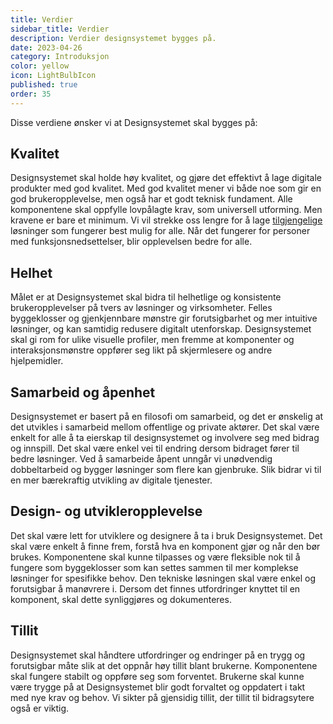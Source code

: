 ```yaml
---
title: Verdier
sidebar_title: Verdier
description: Verdier designsystemet bygges på.
date: 2023-04-26
category: Introduksjon
color: yellow
icon: LightBulbIcon
published: true
order: 35
---
```


Disse verdiene ønsker vi at Designsystemet skal bygges på:

## Kvalitet
Designsystemet skal holde høy kvalitet, og gjøre det effektivt å lage digitale produkter med god kvalitet. Med god kvalitet mener vi både noe som gir en god brukeropplevelse, men også har et godt teknisk fundament. Alle komponentene skal oppfylle lovpålagte krav, som universell utforming. Men kravene er bare et minimum. Vi vil strekke oss lengre for å lage [tilgjengelige](/no/fundamentals/introduction/accessibility) løsninger som fungerer best mulig for alle. Når det fungerer for personer med funksjonsnedsettelser, blir opplevelsen bedre for alle. 

## Helhet
Målet er at Designsystemet skal bidra til helhetlige og konsistente brukeropplevelser på tvers av løsninger og virksomheter. Felles byggeklosser og gjenkjennbare mønstre gir forutsigbarhet og mer intuitive løsninger, og kan samtidig redusere digitalt utenforskap. Designsystemet skal gi rom for ulike visuelle profiler, men fremme at komponenter og interaksjonsmønstre oppfører seg likt på skjermlesere og andre hjelpemidler.

## Samarbeid og åpenhet
Designsystemet er basert på en filosofi om samarbeid, og det er ønskelig at det utvikles i samarbeid mellom offentlige og private aktører. Det skal være enkelt for alle å ta eierskap til designsystemet og involvere seg med bidrag og innspill. Det skal være enkel vei til endring dersom bidraget fører til bedre løsninger. Ved å samarbeide åpent unngår vi unødvendig dobbeltarbeid og bygger løsninger som flere kan gjenbruke. Slik bidrar vi til en mer bærekraftig utvikling av digitale tjenester.

## Design- og utvikleropplevelse
Det skal være lett for utviklere og designere å ta i bruk Designsystemet. Det skal være enkelt å finne frem, forstå hva en komponent gjør og når den bør brukes. Komponentene skal kunne tilpasses og være fleksible nok til å fungere som byggeklosser som kan settes sammen til mer komplekse løsninger for spesifikke behov. Den tekniske løsningen skal være enkel og forutsigbar å manøvrere i. Dersom det finnes utfordringer knyttet til en komponent, skal dette synliggjøres og dokumenteres.

## Tillit
Designsystemet skal håndtere utfordringer og endringer på en trygg og forutsigbar måte slik at det oppnår høy tillit blant brukerne. Komponentene skal fungere stabilt og oppføre seg som forventet. Brukerne skal kunne være trygge på at Designsystemet blir godt forvaltet og oppdatert i takt med nye krav og behov. Vi sikter på gjensidig tillit, der tillit til bidragsytere også er viktig.